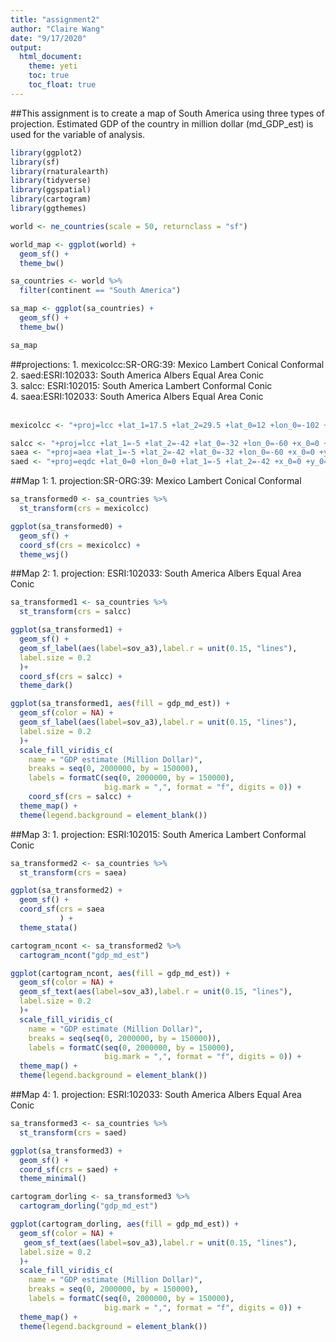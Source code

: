 ```yaml
---
title: "assignment2"
author: "Claire Wang"
date: "9/17/2020"
output:
  html_document:
    theme: yeti
    toc: true
    toc_float: true
---
```

##This assignment is to create a map of South America using three types of projection. Estimated GDP of the country in million dollar (md_GDP_est) is used for the variable of analysis.
<br/>


```r
library(ggplot2)
library(sf)
library(rnaturalearth)
library(tidyverse)
library(ggspatial)
library(cartogram)
library(ggthemes)
```

```r
world <- ne_countries(scale = 50, returnclass = "sf") 

world_map <- ggplot(world) +
  geom_sf() +
  theme_bw()

sa_countries <- world %>%
  filter(continent == "South America")

sa_map <- ggplot(sa_countries) +
  geom_sf() + 
  theme_bw()

sa_map

```

##projections:
1. mexicolcc:SR-ORG:39: Mexico Lambert Conical Conformal<br/>
2. saed:ESRI:102033: South America Albers Equal Area Conic<br/>
3. salcc: ESRI:102015: South America Lambert Conformal Conic<br/>
4. saea:ESRI:102033: South America Albers Equal Area Conic<br/>
<br/>

```r
mexicolcc <- "+proj=lcc +lat_1=17.5 +lat_2=29.5 +lat_0=12 +lon_0=-102 +x_0=2500000 +y_0=0 +ellps=WGS84 +units=m +no_defs"

salcc <- "+proj=lcc +lat_1=-5 +lat_2=-42 +lat_0=-32 +lon_0=-60 +x_0=0 +y_0=0 +ellps=aust_SA +units=m +no_defs"
saea <- "+proj=aea +lat_1=-5 +lat_2=-42 +lat_0=-32 +lon_0=-60 +x_0=0 +y_0=0 +ellps=aust_SA +units=m +no_defs"
saed <- "+proj=eqdc +lat_0=0 +lon_0=0 +lat_1=-5 +lat_2=-42 +x_0=0 +y_0=0 +ellps=aust_SA +units=m +no_defs"
```
##Map 1:
1. projection:SR-ORG:39: Mexico Lambert Conical Conformal
<br/>

```r
sa_transformed0 <- sa_countries %>%
  st_transform(crs = mexicolcc)

ggplot(sa_transformed0) +
  geom_sf() +
  coord_sf(crs = mexicolcc) +
  theme_wsj()

```
##Map 2:
1. projection: ESRI:102033: South America Albers Equal Area Conic
<br/>

```r
sa_transformed1 <- sa_countries %>%
  st_transform(crs = salcc)

ggplot(sa_transformed1) +
  geom_sf() +
  geom_sf_label(aes(label=sov_a3),label.r = unit(0.15, "lines"),
  label.size = 0.2
  )+
  coord_sf(crs = salcc) +
  theme_dark()

```
```r
ggplot(sa_transformed1, aes(fill = gdp_md_est)) +
  geom_sf(color = NA) +
  geom_sf_label(aes(label=sov_a3),label.r = unit(0.15, "lines"),
  label.size = 0.2
  )+
  scale_fill_viridis_c(
    name = "GDP estimate (Million Dollar)",
    breaks = seq(0, 2000000, by = 150000),
    labels = formatC(seq(0, 2000000, by = 150000), 
                     big.mark = ",", format = "f", digits = 0)) +
    coord_sf(crs = salcc) +
  theme_map() +
  theme(legend.background = element_blank())
```
##Map 3:
1. projection: ESRI:102015: South America Lambert Conformal Conic
<br/>
```r
sa_transformed2 <- sa_countries %>%
  st_transform(crs = saea)

ggplot(sa_transformed2) +
  geom_sf() +
  coord_sf(crs = saea
           ) +
  theme_stata()

```
```r
cartogram_ncont <- sa_transformed2 %>%
  cartogram_ncont("gdp_md_est")

ggplot(cartogram_ncont, aes(fill = gdp_md_est)) +
  geom_sf(color = NA) +
  geom_sf_text(aes(label=sov_a3),label.r = unit(0.15, "lines"),
  label.size = 0.2
  )+
  scale_fill_viridis_c(
    name = "GDP estimate (Million Dollar)",
    breaks = seq(seq(0, 2000000, by = 150000)),
    labels = formatC(seq(0, 2000000, by = 150000), 
                     big.mark = ",", format = "f", digits = 0)) +
  theme_map() +
  theme(legend.background = element_blank())
```
##Map 4:
1. projection: ESRI:102033: South America Albers Equal Area Conic
<br/>
```r
sa_transformed3 <- sa_countries %>%
  st_transform(crs = saed)

ggplot(sa_transformed3) +
  geom_sf() +
  coord_sf(crs = saed) +
  theme_minimal()

```

```r
cartogram_dorling <- sa_transformed3 %>%
  cartogram_dorling("gdp_md_est")

ggplot(cartogram_dorling, aes(fill = gdp_md_est)) +
  geom_sf(color = NA) +
   geom_sf_text(aes(label=sov_a3),label.r = unit(0.15, "lines"),
  label.size = 0.2
  )+
  scale_fill_viridis_c(
    name = "GDP estimate (Million Dollar)",
    breaks = seq(0, 2000000, by = 150000),
    labels = formatC(seq(0, 2000000, by = 150000), 
                     big.mark = ",", format = "f", digits = 0)) +
  theme_map() +
  theme(legend.background = element_blank())
```

